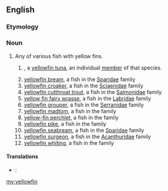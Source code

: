 ==English==
{{rfi}}
{{wikipedia}}
{{wikispecies}}
===Etymology===
{{compound|yellow|fin}}

===Noun===
{{en-noun|yellowfin|yellowfins}}

# Any of various fish with yellow fins.
## {{context|countable|lang=en}} {{taxlink|Thunnus albacares|species|noshow=1}}, a [[yellowfin tuna]], an individual [[member]] of that species.
## [[yellowfin bream]], a fish in the [[Sparidae]] family
## [[yellowfin croaker]], a fish in the [[Sciaenidae]] family
## [[yellowfin cutthroat trout]], a fish in the [[Salmonidae]] family
## [[yellow fin fairy wrasse]], a fish in the [[Labridae]] family
## [[yellowfin grouper]], a fish in the [[Serranidae]] family
## [[yellowfin madtom]], a fish in the ''{{taxlink|Ictaluridae|family|noshow=1}}'' family
## [[yellow-fin perchlet]], a fish in the ''{{taxlink|Ambassidae|family|noshow=1}}'' family
## [[yellowfin pike]], a fish in the ''{{taxlink|Dinolestidae|family|noshow=1}}'' family
## [[yellowfin seabream]], a fish in the [[Sparidae]] family
## [[yellowfin surgeon]], a fish in the [[Acanthuridae]] family
## [[yellowfin whiting]], a fish in the ''{{taxlink|Sillaginidae|family|noshow=1}}'' family

====Translations====
{{trans-top|any fish with a yellow fin}}
{{trans-mid}}
{{trans-bottom}}
{{trans-top|A yellowfin tuna, an individual member of that species}}
* {{ttbc|de}}: {{t|de|Gelbflossenthunfisch|m}}
{{trans-mid}}
{{trans-bottom}}

[[my:yellowfin]]